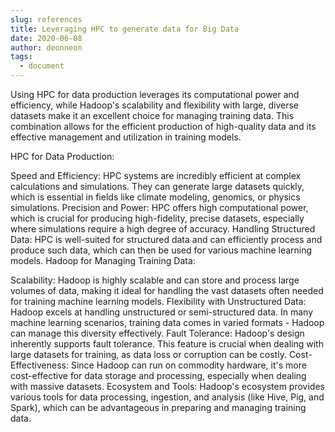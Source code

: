 ```yaml
---
slug: references
title: Leveraging HPC to generate data for Big Data
date: 2020-06-08
author: deonneon
tags:
  - document
---
```


Using HPC for data production leverages its computational power and efficiency, while Hadoop's scalability and flexibility with large, diverse datasets make it an excellent choice for managing training data. This combination allows for the efficient production of high-quality data and its effective management and utilization in training models.

HPC for Data Production:

Speed and Efficiency: HPC systems are incredibly efficient at complex calculations and simulations. They can generate large datasets quickly, which is essential in fields like climate modeling, genomics, or physics simulations.
Precision and Power: HPC offers high computational power, which is crucial for producing high-fidelity, precise datasets, especially where simulations require a high degree of accuracy.
Handling Structured Data: HPC is well-suited for structured data and can efficiently process and produce such data, which can then be used for various machine learning models.
Hadoop for Managing Training Data:

Scalability: Hadoop is highly scalable and can store and process large volumes of data, making it ideal for handling the vast datasets often needed for training machine learning models.
Flexibility with Unstructured Data: Hadoop excels at handling unstructured or semi-structured data. In many machine learning scenarios, training data comes in varied formats - Hadoop can manage this diversity effectively.
Fault Tolerance: Hadoop's design inherently supports fault tolerance. This feature is crucial when dealing with large datasets for training, as data loss or corruption can be costly.
Cost-Effectiveness: Since Hadoop can run on commodity hardware, it's more cost-effective for data storage and processing, especially when dealing with massive datasets.
Ecosystem and Tools: Hadoop's ecosystem provides various tools for data processing, ingestion, and analysis (like Hive, Pig, and Spark), which can be advantageous in preparing and managing training data.

